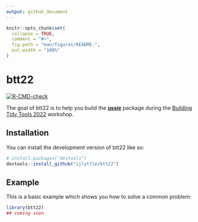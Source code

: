 ```yaml
---
output: github_document
---
```


<!-- README.md is generated from README.Rmd. Please edit that file -->

```r
knitr::opts_chunk$set(
  collapse = TRUE,
  comment = "#>",
  fig.path = "man/figures/README-",
  out.width = "100%"
)
```

# btt22

<!-- badges: start -->
[![R-CMD-check](https://github.com/ijlyttle/btt22/actions/workflows/R-CMD-check.yaml/badge.svg)](https://github.com/ijlyttle/btt22/actions/workflows/R-CMD-check.yaml)
<!-- badges: end -->

The goal of btt22 is to help you build the [**ussie**](https://github.com/ijlyttle/ussie) package during the [Building Tidy Tools 2022](https://github.com/rstudio-conf-2022/build-tidy-tools) workshop.

## Installation

You can install the development version of btt22 like so:

``` r
# install.packages("devtools")
devtools::install_github("ijlyttle/btt22")
```

## Example

This is a basic example which shows you how to solve a common problem:

```r
library(btt22)
## coming soon
```

